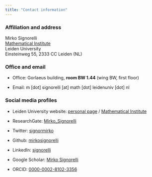 ```yaml
---
title: "Contact information"
---
```


### Affiliation and address

Mirko Signorelli\
[Mathematical Institute](https://www.universiteitleiden.nl/en/science/mathematics)\
Leiden University\
Einsteinweg 55, 2333 CC Leiden (NL)

### Office and email

* Office: Gorlaeus building, **room BW 1.44** (wing BW, first floor)

* Email: m [dot] signorelli [at] math [dot] leidenuniv [dot] nl

### Social media profiles

-   Leiden University website: [personal page](https://www.universiteitleiden.nl/en/staffmembers/mirko-signorelli#tab-1) / [Mathematical Institute](https://www.universiteitleiden.nl/en/science/mathematics)

-   ResearchGate: [Mirko_Signorelli](https://www.researchgate.net/profile/Mirko_Signorelli)

-   Twitter: [signormirko](https://twitter.com/signormirko)

-   Github: [mirkosignorelli](https://github.com/mirkosignorelli)

-   LinkedIn: [signorelli](https://www.linkedin.com/in/signorelli)

-   Google Scholar: [Mirko Signorelli](https://scholar.google.it/citations?user=ap5ZHWcAAAAJ&hl=it&oi=ao)

-   ORCID: [0000-0002-8102-3356](http://orcid.org/0000-0002-8102-3356)


<!-- the part below is a fix to the menu not displaying properly
on the mobile version -->
<script src="https://code.jquery.com/jquery-3.3.1.slim.min.js" integrity="sha384-q8i/X+965DzO0rT7abK41JStQIAqVgRVzpbzo5smXKp4YfRvH+8abtTE1Pi6jizo" crossorigin="anonymous"></script>
<script src="https://cdn.jsdelivr.net/npm/popper.js@1.14.7/dist/umd/popper.min.js" integrity="sha384-UO2eT0CpHqdSJQ6hJty5KVphtPhzWj9WO1clHTMGa3JDZwrnQq4sF86dIHNDz0W1" crossorigin="anonymous"></script>
<script src="https://cdn.jsdelivr.net/npm/bootstrap@4.3.1/dist/js/bootstrap.min.js" integrity="sha384-JjSmVgyd0p3pXB1rRibZUAYoIIy6OrQ6VrjIEaFf/nJGzIxFDsf4x0xIM+B07jRM" crossorigin="anonymous"></script>